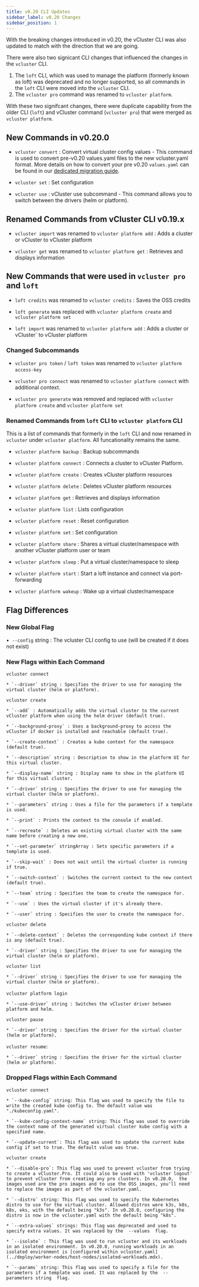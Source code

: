 ```yaml
---
title: v0.20 CLI Updates
sidebar_label: v0.20 Changes
sidebar_position: 1
---
```


With the breaking changes introduced in v0.20, the vCluster CLI was also updated to match with the direction that we are going.

There were also two signicant CLI changes that influenced the changes in the `vcluster` CLI.

1. The `loft` CLI, which was used to manage the platform (formerly known as loft) was deprecated and no longer supported, so all commands in the `loft` CLI were moved into the `vcluster` CLI.
2. The `vcluster pro` command was renamed to `vcluster platform`.

With these two signifcant changes, there were duplicate capability from the older CLI (`loft`) and vCluster command (`vcluster pro`) that were merged as `vcluster platform`.

## New Commands in v0.20.0

* `vcluster convert` : Convert virtual cluster config values - This command is used to convert pre-v0.20 values.yaml files to the new vcluster.yaml
  format. More details on how to convert your pre v0.20 `values.yaml` can be found in our [dedicated migration guide](../reference/migrations/0-20-migration.mdx).

* `vcluster set` : Set configuration

* `vcluster use` : vCluster use subcommand - This command allows you to switch between the drivers (helm or platform).

## Renamed Commands from vCluster CLI v0.19.x

* `vcluster import` was renamed to `vcluster platform add` : Adds a cluster or vCluster to vCluster platform

* `vcluster get` was renamed to `vcluster platform get` : Retrieves and displays information

## New Commands that were used in `vcluster pro` and `loft`

* `loft credits` was renamed to `vcluster credits` : Saves the OSS credits

* `loft generate` was replaced with `vcluster platform create` and `vcluster platform set`

* `loft import` was renamed to `vcluster platform add` : Adds a cluster or vCluster` to vCluster platform


### Changed Subcommands

* `vcluster pro token` / `loft token` was renamed to `vcluster platform access-key` 

* `vcluster pro connect` was renamed to `vcluster platform connect` with additional context.

* `vcluster pro generate` was removed and replaced with `vcluster platform create` and `vcluster platform set`

### Renamed Commands from `loft` CLI to `vcluster platform` CLI

This is a list of commands that formerly in the `loft` CLI and now renamed in `vcluster` under `vcluster platform`. All funcationality remains the same.

* `vcluster platform backup` : Backup subcommands

* `vcluster platform connect` : Connects a cluster to vCluster Platform. 

* `vcluster platform create` : Creates vCluster platform resources

* `vcluster platform delete` : Deletes vCluster platform resources

* `vcluster platform get` : Retrieves and displays information

* `vcluster platform list` : Lists configuration

* `vcluster platform reset` : Reset configuration

* `vcluster platform set` : Set configuration

* `vcluster platform share` : Shares a virtual cluster/namespace with another vCluster platform user or team

* `vcluster platform sleep` : Put a virtual cluster/namespace to sleep

* `vcluster platform start` : Start a loft instance and connect via port-forwarding

* `vcluster platform wakeup` : Wake up a virtual cluster/namespace



## Flag Differences

### New Global Flag

•  `--config` string : The vcluster CLI config to use (will be created if it does not exist)

### New Flags within Each Command

 `vcluster connect`

    * `--driver` string : Specifies the driver to use for managing the virtual cluster (helm or platform).

 `vcluster create`

    * `--add` : Automatically adds the virtual cluster to the current vCluster platform when using the helm driver (default true).

    * `--background-proxy` : Uses a background-proxy to access the vCluster if docker is installed and reachable (default true).

    * `--create-context` : Creates a kube context for the namespace (default true).

    * `--description` string : Description to show in the platform UI for this virtual cluster. 

    * `--display-name` string : Display name to show in the platform UI for this virtual cluster.

    * `--driver` string : Specifies the driver to use for managing the virtual cluster (helm or platform).

    * `--parameters` string : Uses a file for the parameters if a template is used.

    * `--print` : Prints the context to the console if enabled.

    * `--recreate` : Deletes an existing virtual cluster with the same name before creating a new one.

    * `--set-parameter` stringArray : Sets specific parameters if a template is used.

    * `--skip-wait` : Does not wait until the virtual cluster is running if true. 

    * `--switch-context` : Switches the current context to the new context (default true).

    * `--team` string : Specifies the team to create the namespace for. 

    * `--use` : Uses the virtual cluster if it's already there. 

    * `--user` string : Specifies the user to create the namespace for. 

`vcluster delete`

    * `--delete-context` : Deletes the corresponding kube context if there is any (default true).

    * `--driver` string : Specifies the driver to use for managing the virtual cluster (helm or platform).

`vcluster list`

    * `--driver` string : Specifies the driver to use for managing the virtual cluster (helm or platform).

 `vcluster platform login` 

    * `--use-driver` string : Switches the vCluster driver between platform and helm. 

`vcluster pause`

    * `--driver` string : Specifies the driver for the virtual cluster (helm or platform).

 `vcluster resume`:

    * `--driver` string : Specifies the driver for the virtual cluster (helm or platform).   

### Dropped Flags within Each Command

`vcluster connect`

    * `--kube-config` string: This flag was used to specify the file to write the created kube config to. The default value was "./kubeconfig.yaml". 

    * `--kube-config-context-name` string: This flag was used to override the context name of the generated virtual cluster kube config with a specified name. 

    * `--update-current`: This flag was used to update the current kube config if set to true. The default value was true. 

`vcluster create`

    * `--disable-pro`: This flag was used to prevent vcluster from trying to create a vCluster.Pro. It could also be used with 'vcluster logout' to prevent vCluster from creating any pro clusters. In v0.20.0,  the images used are the pro images and to use the OSS images, you'll need to replace the images as part of the vcluster.yaml.

    * `--distro` string: This flag was used to specify the Kubernetes distro to use for the virtual cluster. Allowed distros were k3s, k0s, k8s, eks, with the default being "k3s". In v0.20.0, configuring the distro is now in the vcluster.yaml with the default being "k8s".

    * `--extra-values` strings: This flag was deprecated and used to specify extra values. It was replaced by the  --values  flag.

    * `--isolate` : This flag was used to run vcluster and its workloads in an isolated environment. In v0.20.0, running workloads in an isolated environment is [configured within vcluster.yaml](../deploy/worker-nodes/host-nodes/isolated-workloads.mdx).

    * `--params` string: This flag was used to specify a file for the parameters if a template was used. It was replaced by the  --parameters string  flag.

